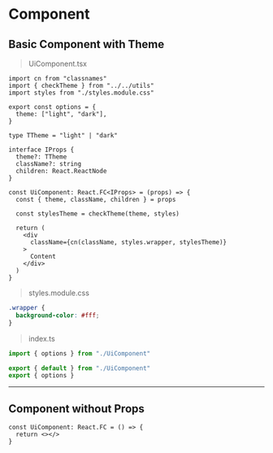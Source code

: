 # Component

## Basic Component with Theme

> UiComponent.tsx

```tsx
import cn from "classnames"
import { checkTheme } from "../../utils"
import styles from "./styles.module.css"

export const options = {
  theme: ["light", "dark"],
}

type TTheme = "light" | "dark"

interface IProps {
  theme?: TTheme
  className?: string
  children: React.ReactNode
}

const UiComponent: React.FC<IProps> = (props) => {
  const { theme, className, children } = props

  const stylesTheme = checkTheme(theme, styles)

  return (
    <div
      className={cn(className, styles.wrapper, stylesTheme)}
    >
      Content
    </div>
  )
}
```

> styles.module.css

```css
.wrapper {
  background-color: #fff;
}
```

> index.ts

```ts
import { options } from "./UiComponent"

export { default } from "./UiComponent"
export { options }
```

---

## Component without Props

```tsx
const UiComponent: React.FC = () => {
  return <></>
}
```
